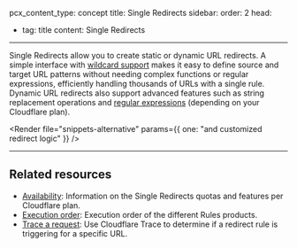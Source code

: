 
pcx_content_type: concept
title: Single Redirects
sidebar:
  order: 2
head:
  - tag: title
    content: Single Redirects
---


Single Redirects allow you to create static or dynamic URL <GlossaryTooltip term="redirect">redirects</GlossaryTooltip>. A simple interface with [wildcard support](/ruleset-engine/rules-language/operators/#wildcard-matching) makes it easy to define source and target URL patterns without needing complex functions or regular expressions, efficiently handling thousands of URLs with a single rule. Dynamic URL redirects also support advanced features such as string replacement operations and [regular expressions](/ruleset-engine/rules-language/values/#string-values-and-regular-expressions) (depending on your Cloudflare plan).

<Render
	file="snippets-alternative"
	params={{ one: "and customized redirect logic" }}
/>

---

## Related resources

- [Availability](/rules/url-forwarding/#availability): Information on the Single Redirects quotas and features per Cloudflare plan.
- [Execution order](/rules/url-forwarding/#execution-order): Execution order of the different Rules products.
- [Trace a request](/fundamentals/basic-tasks/trace-request/): Use Cloudflare Trace to determine if a redirect rule is triggering for a specific URL.
